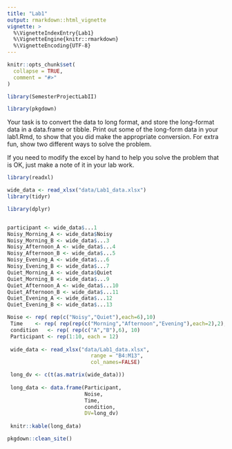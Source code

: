 ```yaml
---
title: "Lab1"
output: rmarkdown::html_vignette
vignette: >
  %\VignetteIndexEntry{Lab1}
  %\VignetteEngine{knitr::rmarkdown}
  %\VignetteEncoding{UTF-8}
---
```


```r
knitr::opts_chunk$set(
  collapse = TRUE,
  comment = "#>"
)
```

```r
library(SemesterProjectLabII)
```



```r
library(pkgdown)
```

Your task is to convert the data to long format, and store the long-format data in a data.frame or tibble. Print out some of the long-form data in your lab1.Rmd, to show that you did make the appropriate conversion. For extra fun, show two different ways to solve the problem.

If you need to modify the excel by hand to help you solve the problem that is OK, just make a note of it in your lab work.



```r
library(readxl)

wide_data <- read_xlsx("data/Lab1_data.xlsx")
library(tidyr)

library(dplyr)


participant <- wide_data$...1
Noisy_Morning_A <- wide_data$Noisy
Noisy_Morning_B <- wide_data$...3
Noisy_Afternoon_A <- wide_data$...4
Noisy_Afternoon_B <- wide_data$...5
Noisy_Evening_A <- wide_data$...6
Noisy_Evening_B <- wide_data$...7
Quiet_Morning_A <- wide_data$Quiet
Quiet_Morning_B <- wide_data$...9
Quiet_Afternoon_A <- wide_data$...10
Quiet_Afternoon_B <- wide_data$...11
Quiet_Evening_A <- wide_data$...12
Quiet_Evening_B <- wide_data$...13

```

```r
Noise <- rep( rep(c("Noisy","Quiet"),each=6),10)
 Time    <- rep( rep(rep(c("Morning","Afternoon","Evening"),each=2),2), 10)
 condition   <- rep( rep(c("A","B"),6), 10)
 Participant <- rep(1:10, each = 12)
 
 wide_data <- read_xlsx("data/Lab1_data.xlsx",
                           range = "B4:M13", 
                           col_names=FALSE)

 long_dv <- c(t(as.matrix(wide_data)))
 
 long_data <- data.frame(Participant,
                         Noise,
                         Time, 
                         condition,
                         DV=long_dv)
 
 knitr::kable(long_data)
```


```r
pkgdown::clean_site()
```



